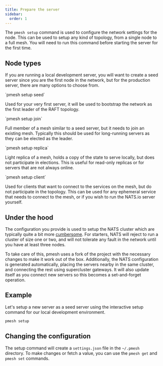 ```yaml
---
title: Prepare the server
sidebar:
  order: 1
---
```


The `pmesh setup` command is used to configure the network settings for the node. This can be used to setup any kind of topology, from a single node to a full mesh. You will need to run this command before starting the server for the first time.

## Node types

If you are running a local development server, you will want to create a seed server since you are the first node in the network, but for the production server, there are many options to choose from.


<CardGrid>
	<Card title="Seed server" icon="star">
		`pmesh setup seed`
		<p>
			Used for your very first server, it will be used to bootstrap the network as the first leader of the RAFT
			topology.
		</p>
	</Card>
	<Card title="Full node" icon="moon">
		`pmesh setup join`
		<p>
			Full member of a mesh similar to a seed server, but it needs to join an existing mesh. Typically this should be
			used for long-running servers as they can be elected as the leader.
		</p>
	</Card>
	<Card title="Light replica" icon="sun">
		`pmesh setup replica`
		<p>
			Light replica of a mesh, holds a copy of the state to serve locally, but does not participate in elections. This
			is useful for read-only replicas or for servers that are not always online.
		</p>
	</Card>
	<Card title="Client" icon="laptop">
		`pmesh setup client`
		<p>
			Used for clients that want to connect to the services on the mesh, but do not participate in the topology. This
			can be used for any ephemeral service that needs to connect to the mesh, or if you wish to run the NATS.io server
			yourself.
		</p>
	</Card>
</CardGrid>

## Under the hood

The configuration you provide is used to setup the NATS cluster which are typically quite a bit more [cumbersome](https://docs.nats.io/running-a-nats-service/configuration/clustering/jetstream_clustering).
For starters, NATS will reject to run a cluster of size one or two, and will not tolerate any fault in the network until you have at least three nodes.

To take care of this, pmesh uses a fork of the project with the necessary changes to make it work out of the box.
Additionally, the NATS configuration is generated automatically, placing the servers nearby in the same cluster, and connecting the rest using supercluster gateways.
It will also update itself as you connect new servers so this becomes a set-and-forget operation.

## Example

Let's setup a new server as a seed server using the interactive setup command for our local development environment.

```sh
pmesh setup
```

<script
	async
	id="asciicast-FLKkf1hCdF0hguuTfbttO5mPi"
	src="https://asciinema.org/a/FLKkf1hCdF0hguuTfbttO5mPi.js"
></script>

## Changing the configuration

The setup command will create a `settings.json` file in the `~/.pmesh` directory. To make changes or fetch a value, you can use the `pmesh get` and `pmesh set` commands.
